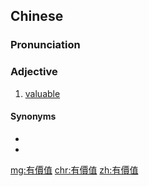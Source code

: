 {{also|有价值}}
==Chinese==
{{zh-forms|s=有价值|type=12}}

===Pronunciation===
{{zh-pron
|m=yǒujiàzhí
|c=jau5 gaa3 zik6
|cat=a
}}

===Adjective===
{{zh-adj}}

# [[valuable]]

====Synonyms====
* {{zh-l|寶貴}}
* {{zh-l|貴重}}

[[mg:有價值]]
[[chr:有價值]]
[[zh:有價值]]